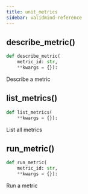 ```yaml
---
title: unit_metrics
sidebar: validmind-reference
---
```


## describe_metric[()]{.muted}

```python
def describe_metric(
    metric_id: str,
    **kwargs = {}):
```

Describe a metric

## list_metrics[()]{.muted}

```python
def list_metrics(
    **kwargs = {}):
```

List all metrics

## run_metric[()]{.muted}

```python
def run_metric(
    metric_id: str,
    **kwargs = {}):
```

Run a metric
